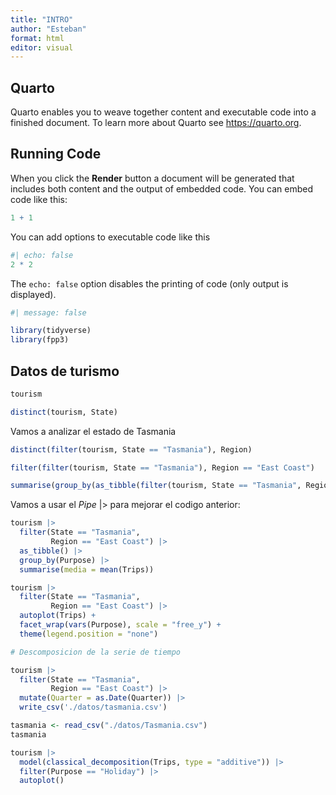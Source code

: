 ```yaml
---
title: "INTRO"
author: "Esteban"
format: html
editor: visual
---
```


## Quarto

Quarto enables you to weave together content and executable code into a finished document. To learn more about Quarto see <https://quarto.org>.

## Running Code

When you click the **Render** button a document will be generated that includes both content and the output of embedded code. You can embed code like this:

```r
1 + 1
```

You can add options to executable code like this

```r
#| echo: false
2 * 2
```

The `echo: false` option disables the printing of code (only output is displayed).

```r
#| message: false

library(tidyverse)
library(fpp3)
```

## Datos de turismo

```r
tourism
```

```r
distinct(tourism, State)
```

Vamos a analizar el estado de Tasmania

```r
distinct(filter(tourism, State == "Tasmania"), Region)
```

```r
filter(filter(tourism, State == "Tasmania"), Region == "East Coast")
```

```r
summarise(group_by(as_tibble(filter(tourism, State == "Tasmania", Region == "East Coast")), Purpose), media = mean(Trips))
```

Vamos a usar el *Pipe* \|\> para mejorar el codigo anterior:

```r
tourism |>
  filter(State == "Tasmania",
         Region == "East Coast") |>
  as_tibble() |>
  group_by(Purpose) |>
  summarise(media = mean(Trips))

```

```r
tourism |>
  filter(State == "Tasmania",
         Region == "East Coast") |>
  autoplot(Trips) + 
  facet_wrap(vars(Purpose), scale = "free_y") + 
  theme(legend.position = "none")
```

```r
# Descomposicion de la serie de tiempo

tourism |>
  filter(State == "Tasmania",
         Region == "East Coast") |>
  mutate(Quarter = as.Date(Quarter)) |>
  write_csv('./datos/tasmania.csv')
```

```r
tasmania <- read_csv("./datos/Tasmania.csv")
tasmania
```

```r
tourism |>
  model(classical_decomposition(Trips, type = "additive")) |>
  filter(Purpose == "Holiday") |>
  autoplot()
```
